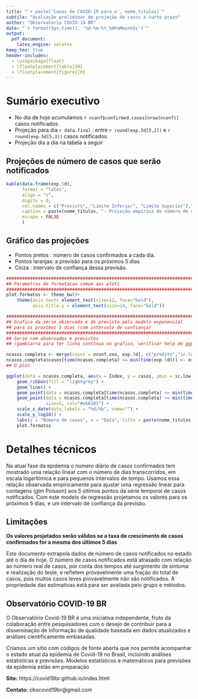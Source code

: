 ```yaml
---
title: "`r paste('Casos de COVID-19 para o', nome_titulos)`"
subtile: "Avaliação preliminar de projeção de casos a curto prazo"
author: "Observatório COVID-19 BR"
date: "`r format(Sys.time(), '%d-%m-%Y_%Hh%Mmin%Ss')`"
output: 
  pdf_document:
    latex_engine: xelatex
keep_tex: true
header-includes:
  - \usepackage{float}
  - \floatplacement{table}{H}
  - \floatplacement{figure}{H}
---
```


# Sumário executivo

* No dia de hoje acumulamos `r nconf$confirmed.cases[nrow(nconf)]` casos notificados.
* Projeção para dia `r data.final` : 
entre `r round(exp.5d[5,2])` e `r round(exp.5d[5,3])` casos notificados.
* Projeção dia a dia na tabela a seguir

## Projeções de número de casos que serão notificados

```r

kable(data.frame(exp.5d),
      format = "latex",
      align = "c",
      digits = 0,
      col.names = c("Previsto", "Limite Inferior", "Limite Superior"),
      caption = paste(nome_titulos, "- Projeção empírica do número de casos notificados para os próximos 5 dias."),
      escape = FALSE
      )

```

## Gráfico das projeções

* Pontos pretos : número de casos confirmados a cada dia.
* Pontos laranjas: a previsão para os próximos 5 dias
* Cinza : intervalo de confiança dessa previsão. 

```r
################################################################################
## Parametros de formatacao comum aos plots
################################################################################
plot.formatos <- theme_bw()+
    theme(axis.text= element_text(size=12, face="bold"),
          axis.title.y = element_text(size=14, face="bold"))

################################################################################
## Grafico da serie observada e do previsto pelo modelo exponencial
## para os proximos 5 dias (com intervalo de confiança)
################################################################################
## Serie com observados e previstos
## (gambiarra para ter linha contínua no grafico, verificar help de ggplot.zoo)

ncasos.completa <- merge(casos = nconf.zoo, exp.5d[, c("predito","ic.low","ic.upp")])
ncasos.completa$casos[time(ncasos.completa) >= min(time(exp.5d))] <- exp.5d$predito[time(exp.5d) >= min(time(exp.5d))]
## O plot

ggplot(data = ncasos.completa, aes(x = Index, y = casos, ymin = ic.low, ymax = ic.upp)) +
    geom_ribbon(fill = "lightgrey") +
    geom_line() +
    geom_point(data = ncasos.completa[time(ncasos.completa) <= min(time(exp.5d))], size = 2) +
    geom_point(data = ncasos.completa[time(ncasos.completa) >= min(time(exp.5d))],
               size=2, col="#e66101") +
    scale_x_date(date_labels = "%d/%b", name="") +
    scale_y_log10() +
    labs(y = "Número de casos", x = "Data", title = paste(nome_titulos, "(Escala logarítimica)")) +
    plot.formatos
```

# Detalhes técnicos

Na atual fase da epidemia o número diário de casos confirmados tem
mostrado uma relação linear com o número de dias transcorridos, em
escala logarítimica e para pequenos intervalos de tempo.  Usamos essa
relação observada empiricamente para ajustar uma regressão linear para
contagens (glm Poisson) aos 5 últimos pontos da série temporal de
casos notificados.  Com este modelo de regressão projetamos os valores
para os próximos 5 dias, e um intervalo de confiança da previsão.

## Limitações

**Os valores projetados serão válidos se a taxa de crescimento de casos
confirmados for a mesma dos últimos 5 dias**

Este documento extrapola dados de número de casos notificados no
estado até o dia de hoje. O número de casos notificados
está atrasado com relação ao número real de casos, por conta dos
tempos até surgimento de sintoma e realização do teste, e refletem
provavelmente uma fração do total de casos, pois muitos casos leves
provavelmente não são notificados. A propriedade das estimativas está
para ser avaliada pelo grupo e métodos.


## Observatório COVID-19 BR

O Observatório Covid-19 BR é uma iniciativa independente, fruto da
colaboração entre pesquisadores com o desejo de contribuir para a
disseminação de informação de qualidade baseada em dados atualizados e
análises cientificamente embasadas. 

Criamos um sítio com códigos de fonte aberta que nos permite
acompanhar o estado atual da epidemia de Covid-19 no Brasil, incluindo
análises estatísticas e previsões. Modelos estatísticos e matemáticos
para previsões da epidemia estão em preparação

**Site:** https://covid19br.github.io/index.html

**Contato:** obscovid19br@gmail.com


